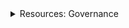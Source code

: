 <div class="stub">
<details><summary>Resources: Governance</summary>

This section is part of a series on the topic of *Governance*.

Docs:

- [Introduction to governance](/concepts/governance/index.md)
- [Tutorials: Governance proposals](/tutorials/proposals/index.md)

Tools:

- [Vote and propose on the governance dApp ↗](https://governance.fairground.wtf)

</details>
</div>